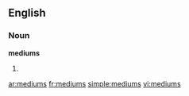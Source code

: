 ==English==

===Noun===
'''mediums'''

# {{plural of|[[medium]]}}

[[ar:mediums]]
[[fr:mediums]]
[[simple:mediums]]
[[vi:mediums]]